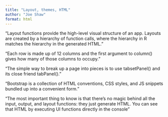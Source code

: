 ```yaml
---
title: "Layout, themes, HTML"
author: "Joe Shaw"
format: html
---
```


"Layout functions provide the high-level visual structure of an app. Layouts are created by a hierarchy of function calls, where the hierarchy in R matches the hierarchy in the generated HTML."

"Each row is made up of 12 columns and the first argument to column() gives how many of those columns to occupy."

"The simple way to break up a page into pieces is to use tabsetPanel() and its close friend tabPanel()."

"Bootstrap is a collection of HTML conventions, CSS styles, and JS snippets bundled up into a convenient form."

"The most important thing to know is that there’s no magic behind all the input, output, and layout functions: they just generate HTML. You can see that HTML by executing UI functions directly in the console"
